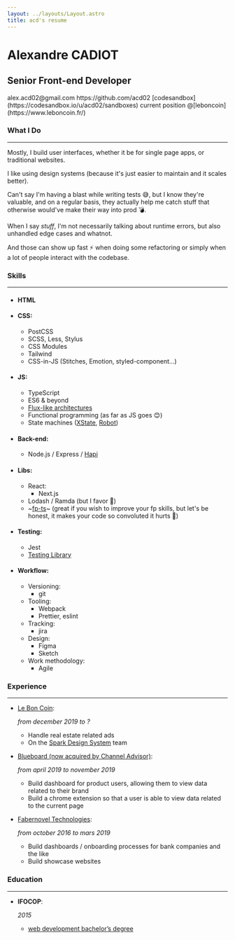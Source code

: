 ```yaml
---
layout: ../layouts/Layout.astro
title: acd's resume
---
```



# Alexandre CADIOT

## Senior Front-end Developer

<div class="flex flex-col gap-y-4">
  <MailIcon>alex.acd02@gmail.com</MailIcon>
  <CodeIcon>https://github.com/acd02</CodeIcon>
  <CubeIcon>[codesandbox](https://codesandbox.io/u/acd02/sandboxes)</CubeIcon>
  <PlayIcon>current position @[leboncoin](https://www.leboncoin.fr/)</PlayIcon>
</div>

### <PencilIcon>What I Do</PencilIcon>

---

Mostly, I build user interfaces, whether it be for single page apps, or traditional websites.

I like using design systems (because it's just easier to maintain and it scales better).

Can't say I'm having a blast while writing tests 😅, but I know they're valuable, and on a regular basis, they actually help me catch stuff that otherwise would've make their way into prod 💣.

When I say _stuff_, I'm not necessarily talking about runtime errors, but also unhandled edge cases and whatnot.

And those can show up fast ⚡️ when doing some refactoring or simply when a lot of people interact with the codebase.

### <WrenchIcon>Skills</WrenchIcon>

---

- #### **HTML**

- #### **CSS:**

  - PostCSS
  - SCSS, Less, Stylus
  - CSS Modules
  - Tailwind
  - CSS-in-JS (Stitches, Emotion, styled-component...)

- #### **JS:**

  - TypeScript
  - ES6 & beyond
  - [Flux-like architectures](https://facebook.github.io/flux/docs/in-depth-overview/)
  - Functional programming (as far as JS goes 😊)
  - State machines ([XState](https://xstate.js.org/docs/), [Robot](https://thisrobot.life/))

- #### **Back-end:**

  - Node.js / Express / [Hapi](https://hapi.dev/)

- #### **Libs:**

  - React:
    - Next.js
  - Lodash / Ramda (but I favor 🍦)
  - ~[fp-ts](https://gcanti.github.io/fp-ts/)~ (great if you wish to improve your fp skills, but let's be honest, it makes your code so convoluted it hurts 🤕)

- #### **Testing:**

  - Jest
  - [Testing Library](https://testing-library.com/)

- #### **Workflow:**
  - Versioning:
    - git
  - Tooling:
    - Webpack
    - Prettier, eslint
  - Tracking:
    - jira
  - Design:
    - Figma
    - Sketch
  - Work methodology:
    - Agile

### <BackwardIcon>Experience</BackwardIcon>

---

- [Le Bon Coin](https://www.leboncoin.fr/):

  _from december 2019 to ?_

  - Handle real estate related ads
  - On the [Spark Design System](https://sparkui.vercel.app/?path=/docs/getting-started--docs) team

- [Blueboard (now acquired by Channel Advisor)](https://www.channeladvisor.com/solutions/brand-analytics/):

  _from april 2019 to november 2019_

  - Build dashboard for product users, allowing them to view data related to their brand
  - Build a chrome extension so that a user is able to view data related to the current page

- [Fabernovel Technologies](https://www.fabernovel.com/):

  _from october 2016 to mars 2019_

  - Build dashboards / onboarding processes for bank companies and the like
  - Build showcase websites

### <AcademicIcon>Education</AcademicIcon>

---

- **IFOCOP**:

  _2015_

  - [web development bachelor’s degree](https://www.francecompetences.fr/recherche/rncp/15364/)
